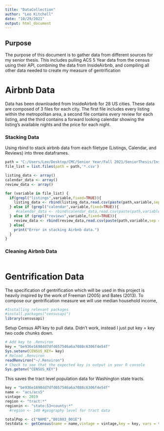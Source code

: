 ```yaml
---
title: "DataCollection"
author: "Leo Kitchell"
date: "10/29/2021"
output: html_document
---
```


## Purpose
The purpose of this document is to gather data from different sources for my senior thesis. This includes pulling ACS 5 Year data from the census using their API, combining the data from InsideAirbnb, and compiling all other data needed to create my measure of gentrification


# Airbnb Data
Data has been downloaded from InsideAirbnb for 28 US cities. These data are composed of 3 files for each city. The first file includes every listing within the metropolitan area, a second file contains every review for each listing, and the third contains a forward looking calendar showing the listing's available nights and the price for each night. 


### Stacking Data
Using rbind to stack airbnb data from each filetype (Listings, Calendar, and Reviews) into three dataframes. 
```r
path = "C:/Users/Leo/Desktop/CMC/Senior Year/Fall 2021/SeniorThesis/InsideAirbnbData/Zipped_Data/"
file_list = list.files(path = path,'*.csv')

listing_data <- array()
calendar_data <- array()
review_data <- array()

for (variable in file_list) {
  if(grepl("listings",variable,fixed=TRUE)){
    listing_data <- rbind(listing_data,read.csv(paste(path,variable,sep = "")))
  } else if (grepl("calendar",variable,fixed=TRUE)){
     #calendar_data <- rbind(calendar_data,read.csv(paste(path,variable,sep = "")))#commenting this out because the calendar data takes a long time to R bind. 
  } else if (grepl("reviews",variable,fixed=TRUE)){
    review_data <- rbind(review_data,read.csv(paste(path,variable,sep = "")))
  } else{
    print("Error in stacking Airbnb data.")
  }
}
```

### Cleaning Airbnb Data
```r

```


# Gentrification Data
The specification of gentrification which will be used in this project is heavily inspired by the work of Freeman (2005) and Bates (2013). To compose our gentrification measure we will use median household income, 


```r
#Installing relevant packages
#install.packages("censusapi")
library(censusapi)
```

Setup Census API key to pull data. Didn't work, instead I just put key = key two code chunks down.
```r
# Add key to .Renviron
key = "be936e1698dd7dfd657546a6a7088c6306f4e54f"
Sys.setenv(CENSUS_KEY= key)
# Reload .Renviron
readRenviron("~/.Renviron")
# Check to see that the expected key is output in your R console
Sys.getenv("CENSUS_KEY")
```

This saves the tract level population data for Washington state tracts. 
```r
key = "be936e1698dd7dfd657546a6a7088c6306f4e54f"
name <- "acs/acs5"
vintage <- 2019
region <- "tract:*"
regionin <- "state:53+county:*"
  #region <- 140 #geography level for tract data

totalPop <- c("NAME","B01003_001E")
testdata <- getCensus(name = name,vintage = vintage,key = key, vars = totalPop, regionin = regionin, region = region)

```

